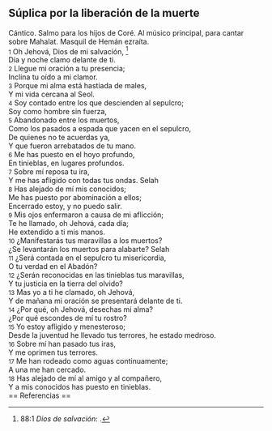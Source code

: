 == Súplica por la liberación de la muerte ==

Cántico. Salmo para los hijos de Coré. Al músico principal, para cantar sobre Mahalat. Masquil de Hemán ezraíta.<br>
{{anchor|1}} <small>1</small> Oh Jehová, Dios de mi salvación, <ref>88:1 ''Dios de salvación'': {{lib|LU|2|6|3}}.</ref><br>
Día y noche clamo delante de ti.<br>
{{anchor|2}} <small>2</small> Llegue mi oración a tu presencia;<br>
Inclina tu oído a mi clamor.<br>
{{anchor|3}} <small>3</small> Porque mi alma está hastiada de males,<br>
Y mi vida cercana al Seol.<br>
{{anchor|4}} <small>4</small> Soy contado entre los que descienden al sepulcro;<br>
Soy como hombre sin fuerza,<br>
{{anchor|5}} <small>5</small> Abandonado entre los muertos,<br>
Como los pasados a espada que yacen en el sepulcro,<br>
De quienes no te acuerdas ya,<br>
Y que fueron arrebatados de tu mano.<br>
{{anchor|6}} <small>6</small> Me has puesto en el hoyo profundo,<br>
En tinieblas, en lugares profundos.<br>
{{anchor|7}} <small>7</small> Sobre mí reposa tu ira,<br>
Y me has afligido con todas tus ondas. Selah<br>
{{anchor|8}} <small>8</small> Has alejado de mí mis conocidos;<br>
Me has puesto por abominación a ellos;<br>
Encerrado estoy, y no puedo salir.<br>
{{anchor|9}} <small>9</small> Mis ojos enfermaron a causa de mi aflicción;<br>
Te he llamado, oh Jehová, cada día;<br>
He extendido a ti mis manos.<br>
{{anchor|10}} <small>10</small> ¿Manifestarás tus maravillas a los muertos?<br>
¿Se levantarán los muertos para alabarte? Selah<br>
{{anchor|11}} <small>11</small> ¿Será contada en el sepulcro tu misericordia,<br>
O tu verdad en el Abadón?<br>
{{anchor|12}} <small>12</small> ¿Serán reconocidas en las tinieblas tus maravillas,<br>
Y tu justicia en la tierra del olvido?<br>
{{anchor|13}} <small>13</small> Mas yo a ti he clamado, oh Jehová,<br>
Y de mañana mi oración se presentará delante de ti.<br>
{{anchor|14}} <small>14</small> ¿Por qué, oh Jehová, desechas mi alma?<br>
¿Por qué escondes de mí tu rostro?<br>
{{anchor|15}} <small>15</small> Yo estoy afligido y menesteroso;<br>
Desde la juventud he llevado tus terrores, he estado medroso.<br>
{{anchor|16}} <small>16</small> Sobre mí han pasado tus iras,<br>
Y me oprimen tus terrores.<br>
{{anchor|17}} <small>17</small> Me han rodeado como aguas continuamente;<br>
A una me han cercado.<br>
{{anchor|18}} <small>18</small> Has alejado de mí al amigo y al compañero,<br>
Y a mis conocidos has puesto en tinieblas.<br>
== Referencias ==

<references />
